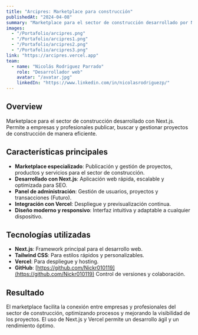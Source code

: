 ```yaml
---
title: "Arcipres: Marketplace para construcción"
publishedAt: "2024-04-08"
summary: "Marketplace para el sector de construcción desarrollado por Nicolás Rodriguez Parrado usando Next.js."
images:
  - "/Portafolio/arcipres.png"
  - "/Portafolio/arcipres1.png"
  - "/Portafolio/arcipres2.png"
  - "/Portafolio/arcipres3.png"
link: "https://arcipres.vercel.app"
team:
  - name: "Nicolás Rodriguez Parrado"
    role: "Desarrollador web"
    avatar: "/avatar.jpg"
    linkedIn: "https://www.linkedin.com/in/nicolasrodriguezp/"
---
```


## Overview

Marketplace para el sector de construcción desarrollado con Next.js. Permite a empresas y profesionales publicar, buscar y gestionar proyectos de construcción de manera eficiente.

## Características principales

- **Marketplace especializado**: Publicación y gestión de proyectos, productos y servicios para el sector de construcción.
- **Desarrollado con Next.js**: Aplicación web rápida, escalable y optimizada para SEO.
- **Panel de administración**: Gestión de usuarios, proyectos y transacciones (Futuro).
- **Integración con Vercel**: Despliegue y previsualización continua.
- **Diseño moderno y responsivo**: Interfaz intuitiva y adaptable a cualquier dispositivo.

## Tecnologías utilizadas

- **Next.js**: Framework principal para el desarrollo web.
- **Tailwind CSS**: Para estilos rápidos y personalizables.
- **Vercel**: Para despliegue y hosting.
- **GitHub**: [https://github.com/Nickr010119](https://github.com/Nickr010119) Control de versiones y colaboración.

## Resultado

El marketplace facilita la conexión entre empresas y profesionales del sector de construcción, optimizando procesos y mejorando la visibilidad de los proyectos. El uso de Next.js y Vercel permite un desarrollo ágil y un rendimiento óptimo.